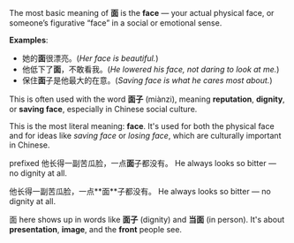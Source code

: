 The most basic meaning of **面** is the **face** — your actual physical face, or someone’s
figurative “face” in a social or emotional sense.

**Examples**:

- 她的**面**很漂亮。(_Her face is beautiful._)
- 他低下了**面**，不敢看我。(_He lowered his face, not daring to look at me._)
- 保住**面**子是他最大的在意。(_Saving face is what he cares most about._)

This is often used with the word **面子** (miànzi), meaning **reputation**, **dignity**, or **saving
face**, especially in Chinese social culture.

This is the most literal meaning: **face**. It's used for both the physical face and for ideas like
_saving face_ or _losing face_, which are culturally important in Chinese.

<Example hanzi="她的脸上带着微笑。" translated="There was a smile on her face." />
<Example
  hanzi="我不想在大家面前丢面子。"
  translated="I don't want to lose face in front of everyone."
/>
<Example
  hanzi="他长得一副苦瓜脸，一点面子都没有。"
  translated="He always looks so bitter — no dignity at all."
/>
<Example hanzi="请当面告诉我。" translated="Please tell me face-to-face." />

prefixed <Example2><Hanzi>他长得一副苦瓜脸，一点**面**子都没有。</Hanzi> <Translated>He always looks
so bitter — no dignity at all.</Translated></Example2>

<Example2>
  <Hanzi>他长得一副苦瓜脸，一点**面**子都没有。</Hanzi>
  <Translated>He always looks so bitter — no dignity at all.</Translated>
</Example2>

<Highlight>面</Highlight> here shows up in words like **面子** (dignity) and **当面** (in person).
It's about **presentation**, **image**, and the **front** people see.
